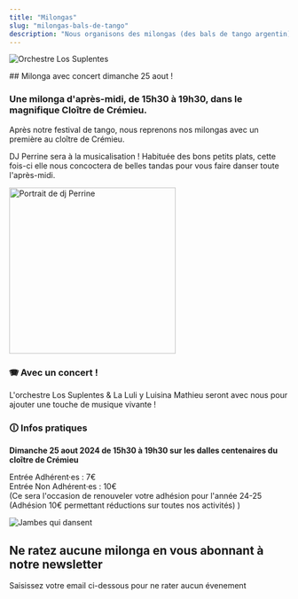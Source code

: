 ```yaml
---
title: "Milongas"
slug: "milongas-bals-de-tango"
description: "Nous organisons des milongas (des bals de tango argentin) dans les alentours de Crémieu. Avec de la bonne musique, une ambiance décontractée !"
---
```



<Container>

<TextWithImage order="imageText">

<Image
  src="/img/photos/milongas/lossuplentes.webp"
  width={400}
  height={700}
  format="webp"
  alt="Orchestre Los Suplentes"
  class="mb-8 mx-auto"
  slot="content1"
/>

<section slot='content2'>
## Milonga avec concert dimanche 25 aout !

### Une milonga d'après-midi, de 15h30 à 19h30, dans le magnifique Cloître de Crémieu.

Après notre festival de tango, nous reprenons nos milongas avec un première au cloître de Crémieu.

DJ Perrine sera à la musicalisation ! Habituée des bons petits plats, cette fois-ci elle nous concoctera de belles tandas pour vous faire danser toute l'après-midi.

<Image
  src="/img/photos/djs/perrine.jpg"
  width={350}
  height={225}
  format="webp"
  alt="Portrait de dj Perrine"
  class="mb-8 mx-auto rounded-full portrait"
  style="height:300px; width:300px"
/>

### 🪗 Avec un concert !

L'orchestre Los Suplentes & La Luli y Luisina Mathieu seront avec nous pour ajouter une touche de musique vivante !

### 🛈 Infos pratiques

**Dimanche 25 aout 2024 de 15h30 à 19h30 sur les dalles centenaires du cloître de Crémieu**

Entrée Adhérent·es : 7€  
Entrée Non Adhérent·es : 10€  
(Ce sera l'occasion de renouveler votre adhésion pour l'année 24-25 (Adhésion 10€ permettant réductions sur toutes nos activités) )

</section>
</TextWithImage>

<TextWithImage order="imageText">

<Image
  slot="content2"
  src="/img/photos/newsletter.jpg"
  width={800}
  height={500}
  format="webp"
  alt="Jambes qui dansent"
/>

<section slot='content1'>
<h2>Ne ratez aucune milonga en vous abonnant à notre newsletter</h2>

<p>Saisissez votre email ci-dessous pour ne rater aucun évenement</p>
<div class="ml-embedded form-container text-dark" data-form="eVDGbP" />

</section>
</TextWithImage>

</Container>
